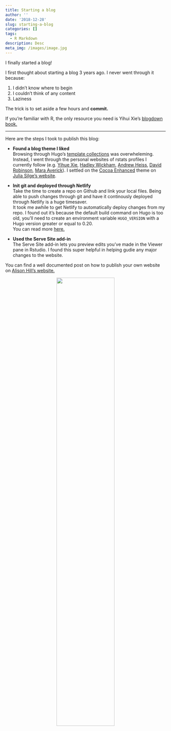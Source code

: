 ```yaml
---
title: Starting a blog
author: ''
date: '2018-12-28'
slug: starting-a-blog
categories: []
tags:
  - R Markdown
description: Desc
meta_img: /images/image.jpg
---
```


I finally started a blog! 

I first thought about starting a blog 3 years ago. I never went through it because:  

1. I didn't know where to begin
2. I couldn't think of any content
3. Laziness

The trick is to set aside a few hours and **commit.** 

If you're familiar with R, the only resource you need is Yihui Xie's [blogdown book.](https://bookdown.org/yihui/blogdown/)

***

Here are the steps I took to publish this blog: 

* **Found a blog theme I liked**
</br> Browsing through Hugo's [template collections](https://themes.gohugo.io) was overwheleming. Instead, I went through the personal websites of rstats profiles I currently follow (e.g. [Yihue Xie](https://yihui.name/), [Hadley Wickham](http://hadley.nz/), [Andrew Heiss](https://www.andrewheiss.com/), [David Robinson](http://varianceexplained.org/), [Mara Averick](https://maraaverick.rbind.io/)). I settled on the [Cocoa Enhanced](https://themes.gohugo.io/cocoa-eh-hugo-theme/) theme on [Julia Silge's website](https://juliasilge.com/). 

* **Init git and deployed through Netlify**  
Take the time to create a repo on Github and link your local files. Being able to push changes through git and have it continously deployed through Netlify is a huge timesaver.  
It took me awhile to get Netlify to automatically deploy changes from my repo. I found out it's because the default build command on Hugo is too old, you'll need to create an environment variable `HUGO_VERSION` with a Hugo version greater or equal to 0.20.  
You can read more [here.](https://bookdown.org/yihui/blogdown/netlify.html)

* **Used the Serve Site add-in**  
The Serve Site add-in lets you preview edits you've made in the Viewer pane in Rstudio. I found this super helpful in helping gudie any major changes to the website. 

You can find a well documented post on how to publish your own website on [Alison Hill's website.](https://alison.rbind.io/post/up-and-running-with-blogdown/)

<center>
![ ](https://media3.giphy.com/media/11F0d3IVhQbreE/giphy.gif?cid=3640f6095c2832f546486f5163c06eac.gif){width=60%}
</center>

